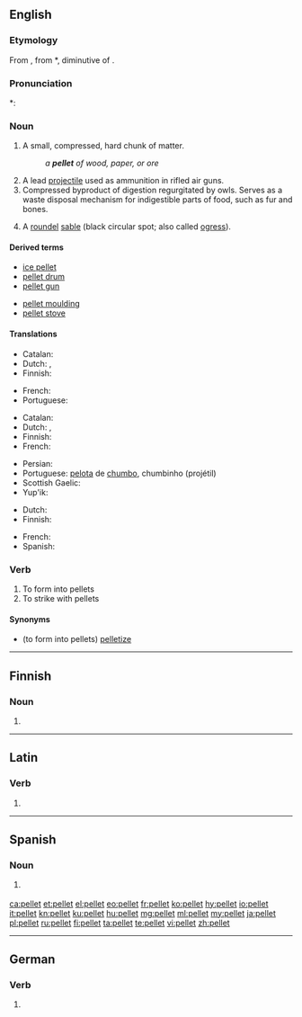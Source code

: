 ==English==

===Etymology===
From {{etyl|fro|en}} {{m|fro|pelote||small ball}}, from {{etyl|VL.|en}} *{{m|la|pilotta}}, diminutive of {{etyl|la|en}} {{m|la|pila||ball}}.

===Pronunciation===
*: {{rhymes|ɛlɪt|lang=en}}

===Noun===
{{en-noun}}

# A small, compressed, hard chunk of matter.
#: ''a '''pellet''' of wood, paper, or ore''
# A lead [[projectile]] used as ammunition in rifled air guns.
# Compressed byproduct of digestion regurgitated by owls. Serves as a waste disposal mechanism for indigestible parts of food, such as fur and bones.
# {{label|en|heraldiccharge}} A [[roundel]] [[sable]] (black circular spot; also called [[ogress]]).

====Derived terms====
{{der-top}}
* [[ice pellet]]
* [[pellet drum]]
* [[pellet gun]]
{{der-mid}}
* [[pellet moulding]]
* [[pellet stove]]
{{der-bottom}}

====Translations====
{{trans-top|A small, compressed, hard chunk of matter}}
* Catalan: {{t+|ca|pèl·let|m}}
* Dutch: {{t+|nl|balletje}}, {{t+|nl|propje}}
* Finnish: {{t|fi|pelletti}}
{{trans-mid}}
* French: {{t+|fr|granule}}
* Portuguese: {{t+|pt|sedimento}}
{{trans-bottom}}

{{trans-top|A lead projectile used as ammunition in rifled air guns}}
* Catalan: {{t|ca|perdigó|m}}
* Dutch: {{t+|nl|kogeltje}}, {{t|nl|hagelkorrel}}
* Finnish: {{t+|fi|luoti}}
* French: {{t+|fr|plomb|m}}
{{trans-mid}}
* Persian: {{t+|fa|ساچمه|tr=sʌt͡ʃme(h)|sc=fa-Arab}}
* Portuguese: [[pelota]] de [[chumbo]], chumbinho (projétil)
* Scottish Gaelic: {{t|gd|peilear|m}}
* Yup'ik: {{t|esu|kal'ciissaaq}}
{{trans-bottom}}

{{trans-top|Compressed byproduct of digestion regurgitated by owls}}
* Dutch: {{t|nl|uilebal}}
* Finnish: {{t|fi|oksennuspallo}}
{{trans-mid}}
* French: {{t+|fr|pelote}}
* Spanish: {{t+|es|egagrópila|f}}
{{trans-bottom}}

===Verb===
{{en-verb}}

# To form into pellets
# To strike with pellets

====Synonyms====
* (to form into pellets) [[pelletize]]

----

==Finnish==

===Noun===
{{head|fi|noun form}}

# {{plural of|pelle|lang=fi}}

----

==Latin==

===Verb===
{{la-verb-form|pellet}}

# {{inflection of|pellō||3|s|futr|actv|indc|lang=la}}
----
==Spanish==

===Noun===
{{es-noun|m}}

# {{l|en|pellet}} {{gloss|projectile}}

[[ca:pellet]]
[[et:pellet]]
[[el:pellet]]
[[eo:pellet]]
[[fr:pellet]]
[[ko:pellet]]
[[hy:pellet]]
[[io:pellet]]
[[it:pellet]]
[[kn:pellet]]
[[ku:pellet]]
[[hu:pellet]]
[[mg:pellet]]
[[ml:pellet]]
[[my:pellet]]
[[ja:pellet]]
[[pl:pellet]]
[[ru:pellet]]
[[fi:pellet]]
[[ta:pellet]]
[[te:pellet]]
[[vi:pellet]]
[[zh:pellet]]

----
==German==

===Verb===
{{head|de|verb form}}
# {{de-verb form of|pellen|2|p|k1}}
{{rfc-auto}}
